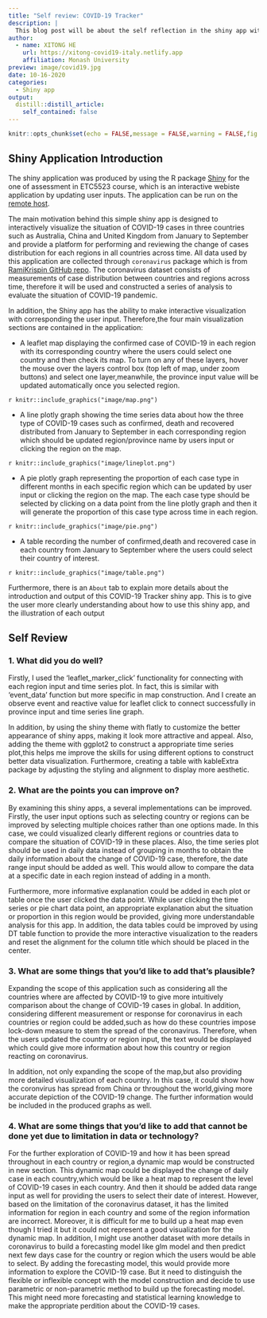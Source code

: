 ```yaml
---
title: "Self review: COVID-19 Tracker"
description: |
  This blog post will be about the self reflection in the shiny app with my learning process.
author:
  - name: XITONG HE
    url: https://xitong-covid19-italy.netlify.app
    affiliation: Monash University
preview: image/covid19.jpg
date: 10-16-2020
categories: 
  - Shiny app
output:
  distill::distill_article:
    self_contained: false
---
```




```r
knitr::opts_chunk$set(echo = FALSE,message = FALSE,warning = FALSE,fig.align="center")
```

## Shiny Application Introduction

The shiny application was produced by using the R package [Shiny]( https://shiny.rstudio.com/) for the one of assessment in ETC5523 course, which is an interactive webiste application by updating user inputs. The application can be run on the [remote host](https://xitong-he.shinyapps.io/shiny-assessment-xhee0013).

The main motivation behind this simple shiny app is designed to interactively visualize the situation of COVID-19 cases in three countries such as Australia, China and United Kingdom from January to September and provide a platform for performing and reviewing the change of cases distribution for each regions in all countries across time. All data used by this application are collected through `coronavirus` package which is from [RamiKrispin GitHub repo](https://github.com/RamiKrispin/coronavirus). The coronavirus dataset consists of measurements of case distribution between countries and regions across time, therefore it will be used and constructed a series of analysis to evaluate the situation of COVID-19 pandemic.

In addition, the Shiny app has the ability to make interactive visualization with corresponding the user input. Therefore,the four main visualization sections are contained in the application:

- A leaflet map displaying the confirmed case of COVID-19 in each region with its corresponding country where the users could select one country and then check its map. To turn on any of these layers, hover the mouse over the layers control box (top left of map, under zoom buttons) and select one layer,meanwhile, the province input value will be updated automatically once you selected region.

`r knitr::include_graphics("image/map.png")`

- A line plotly graph showing the time series data about how the three type of COVID-19 cases such as confirmed, death and recovered distributed from January to September in each corresponding region which should be updated region/province name by users input or clicking the region on the map.

`r knitr::include_graphics("image/lineplot.png")`

- A pie plotly graph representing the proportion of each case type in different months in each specific region which can be updated by user input or clicking the region on the map. The each case type should be selected by clicking on a data point from the line plotly graph and then it will generate the proportion of this case type across time in each region.

`r knitr::include_graphics("image/pie.png")`


- A table recording the number of confirmed,death and recovered case in each country from January to September where the users could select their country of interest.

`r knitr::include_graphics("image/table.png")`

Furthermore, there is an `About` tab to explain more details about the introduction and output of this COVID-19 Tracker shiny app. This is to give the user more clearly understanding about how to use this shiny app, and the illustration of each output 


## Self Review


### 1. What did you do well?

Firstly, I used the ‘leaflet_marker_click' functionality for connecting with each region input and time series plot. In fact, this is similar with 'event_data' function but more specific in map construction. And I create an observe event and reactive value for leaflet click to connect successfully in province input and time series line graph.

In addition, by using the shiny theme with flatly to customize the better appearance of shiny apps, making it look more attractive and appeal. Also, adding the theme with ggplot2 to construct a appropriate time series plot,this helps me improve the skills for using different options to construct better data visualization. Furthermore, creating a table with kableExtra package by adjusting the styling and alignment to display more aesthetic.


### 2. What are the points you can improve on?

By examining this shiny apps, a several implementations can be improved. Firstly, the user input options such as selecting country or regions can be improved by selecting multiple choices rather than one options made. In this case, we could visualized clearly different regions or countries data to compare the situation of COVID-19 in these places. Also, the time series plot should be used in daily data instead of grouping in months to obtain the daily information about the change of COVID-19 case, therefore, the date range input should be added as well. This would allow to compare the data at a specific date in each region instead of adding in a month.


Furthermore, more informative explanation could be added in each plot or table once the user clicked the data point. While user clicking the time series or pie chart data point, an appropriate explanation abut the situation or proportion in this region would be provided, giving more understandable analysis for this app. In addition, the data tables could be improved by using DT table function to provide the more interactive visualization to the readers and reset the alignment for the column title which should be placed in the center.


### 3. What are some things that you’d like to add that’s plausible?

Expanding the scope of this application such as considering all the countries where are affected by COVID-19 to give more intuitively comparison about the change of COVID-19 cases in global. In addition, considering different measurement or response for coronavirus in each countries or region could be added,such as how do these countries impose lock-down measure to stem the spread of the coronavirus. Therefore, when the users updated the country or region input, the text would be displayed which could give more information about how this country or region reacting on coronavirus.

In addition, not only expanding the scope of the map,but also providing more detailed visualization of each country. In this case, it could show how the coronvirus has spread from China or throughout the world,giving more accurate depiction of the COVID-19 change. The further information would be included in the produced graphs as well.


### 4. What are some things that you’d like to add that cannot be done yet due to limitation in data or technology?

For the further exploration of COVID-19 and how it has been spread throughout in each country or region,a dynamic map would be constructed in new section. This dynamic map could be displayed the change of daily case in each country,which would be like a heat map to represent the level of COVID-19  cases in each country. And then it should be added data range input as well for providing the users to select their date of interest. However, based on the limitation of the coronavirus dataset, it has the limited information for region in each country and some of the region information are incorrect. Moreover, it is difficult for me to build up a heat map even though I tried it but it could not represent a good visualization for the dynamic map. In addition, I might use another dataset with more details in coronavirus to build a forecasting model like glm model and then predict next few days case for the country or region which the users would be able to select. By adding the forecasting model, this would provide more information to explore the COVID-19 case. But it need to distinguish the flexible or inflexible concept with the model construction and decide to use parametric or non-parametric method to build up the forecasting model. This might need more forecasting and statistical learning knowledge to make the appropriate perdition about the COVID-19 cases.

